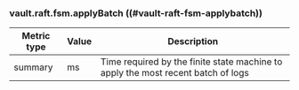 ### vault.raft.fsm.applyBatch ((#vault-raft-fsm-applybatch))

Metric type | Value | Description
----------- | ----- | -----------
summary     | ms    | Time required by the finite state machine to apply the most recent batch of logs